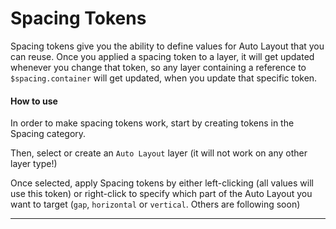 # Spacing Tokens

Spacing tokens give you the ability to define values for Auto Layout that you can reuse. Once you applied a spacing token to a layer, it will get updated whenever you change that token, so any layer containing a reference to `$spacing.container` will get updated, when you update that specific token.

#### How to use

In order to make spacing tokens work, start by creating tokens in the Spacing category.

Then, select or create an `Auto Layout` layer (it will not work on any other layer type!)

Once selected, apply Spacing tokens by either left-clicking (all values will use this token) or right-click to specify which part of the Auto Layout you want to target (`gap`, `horizontal` or `vertical`. Others are following soon)

---


<ReactPlayer
  muted
  width="100%"
  height="auto"
  loop
  playing
  controls
  url="/uhrCSTbr5Q.mp4"
/>
